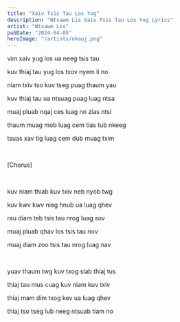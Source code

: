 ```yaml
---
title: "Xaiv Tsis Tau Los Yug"
description: "Ntxawm Lis Xaiv Tsis Tau Los Yug Lyrics"
artist: "Ntxawm Lis"
pubDate: "2024-04-05"
heroImage: "/artists/nkauj.png"
---
```


vim xaiv yug los ua neeg tsis tau

kuv thiaj tau yug los txov nyem li no

niam txiv tso kuv tseg puag thaum yau

kuv thiaj tau ua ntsuag puag luag ntsa

muaj pluab nqaj ces luag no zias ntsi

thaum muag mob luag cem tias tub nkeeg

tsuas xav tig luag cem dub muag txim

<br />

[Chorus]

<br />

kuv niam thiab kuv txiv neb nyob twg

kuv kwv kwv niag hnub ua luag qhev

rau diam teb tsis tau nrog luag sov

muaj pluab qhav los tsis tau nov

muaj diam zoo tsis tau nrog luag nav

<br />

yuav thaum twg kuv txog siab thiaj tus

thiaj tau mus cuag kuv niam kuv txiv

thiaj mam dim txog kev ua luag qhev

thiaj tso tseg lub neeg ntsuab tiam no
